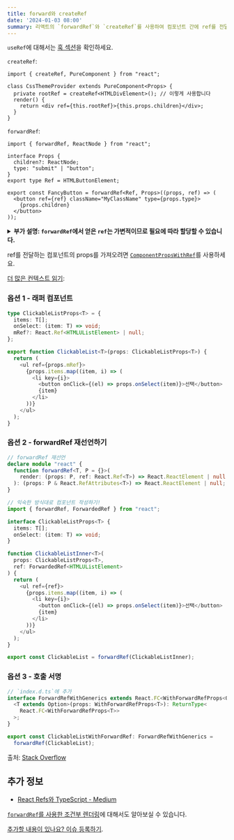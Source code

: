 ```yaml
---
title: forward와 createRef
date: '2024-01-03 08:00'
summary: 리액트의 `forwardRef`와 `createRef`를 사용하여 컴포넌트 간에 ref를 전달하고 생성하는 방법과 제네릭을 활용한 더 고급진 사용법을 다룹니다.
---
```


<TOCInline toc={props.toc} asDisclosure />


`useRef`에 대해서는 [훅 섹션](https://github.com/typescript-cheatsheets/react/blob/main/README.md#hooks)을 확인하세요.

`createRef`:

```tsx
import { createRef, PureComponent } from "react";

class CssThemeProvider extends PureComponent<Props> {
  private rootRef = createRef<HTMLDivElement>(); // 이렇게 사용합니다
  render() {
    return <div ref={this.rootRef}>{this.props.children}</div>;
  }
}
```

`forwardRef`:

```tsx
import { forwardRef, ReactNode } from "react";

interface Props {
  children?: ReactNode;
  type: "submit" | "button";
}
export type Ref = HTMLButtonElement;

export const FancyButton = forwardRef<Ref, Props>((props, ref) => (
  <button ref={ref} className="MyClassName" type={props.type}>
    {props.children}
  </button>
));
```

<details>
<summary><b>부가 설명: <code>forwardRef</code>에서 얻은 <code>ref</code>는 가변적이므로 필요에 따라 할당할 수 있습니다.</b></summary>

이는 [의도적으로](https://github.com/DefinitelyTyped/DefinitelyTyped/pull/43265/) 수행된 것입니다. 필요한 경우 불변으로 만들 수 있습니다 - 누군가가 재할당하는 것을 방지하고 싶다면 `React.Ref`를 할당하세요.

```tsx
import { forwardRef, ReactNode, Ref } from "react";

interface Props {
  children?: ReactNode;
  type: "submit" | "button";
}

export const FancyButton = forwardRef(
  (
    props: Props,
    ref: Ref<HTMLButtonElement> // <-- 여기!
  ) => (
    <button ref={ref} className="MyClassName" type={props.type}>
      {props.children}
    </button>
  )
);
```

</details>

ref를 전달하는 컴포넌트의 props를 가져오려면 [`ComponentPropsWithRef`](https://github.com/DefinitelyTyped/DefinitelyTyped/blob/a05cc538a42243c632f054e42eab483ebf1560ab/types/react/index.d.ts#L770)를 사용하세요.


[더 많은 컨텍스트 읽기](https://fettblog.eu/typescript-react-generic-forward-refs/):

### 옵션 1 - 래퍼 컴포넌트

```ts
type ClickableListProps<T> = {
  items: T[];
  onSelect: (item: T) => void;
  mRef?: React.Ref<HTMLUListElement> | null;
};

export function ClickableList<T>(props: ClickableListProps<T>) {
  return (
    <ul ref={props.mRef}>
      {props.items.map((item, i) => (
        <li key={i}>
          <button onClick={(el) => props.onSelect(item)}>선택</button>
          {item}
        </li>
      ))}
    </ul>
  );
}
```


### 옵션 2 - forwardRef 재선언하기

```ts
// forwardRef 재선언
declare module "react" {
  function forwardRef<T, P = {}>(
    render: (props: P, ref: React.Ref<T>) => React.ReactElement | null
  ): (props: P & React.RefAttributes<T>) => React.ReactElement | null;
}

// 익숙한 방식대로 컴포넌트 작성하기!
import { forwardRef, ForwardedRef } from "react";

interface ClickableListProps<T> {
  items: T[];
  onSelect: (item: T) => void;
}

function ClickableListInner<T>(
  props: ClickableListProps<T>,
  ref: ForwardedRef<HTMLUListElement>
) {
  return (
    <ul ref={ref}>
      {props.items.map((item, i) => (
        <li key={i}>
          <button onClick={(el) => props.onSelect(item)}>선택</button>
          {item}
        </li>
      ))}
    </ul>
  );
}

export const ClickableList = forwardRef(ClickableListInner);
```

### 옵션 3 - 호출 서명

```ts
// `index.d.ts`에 추가
interface ForwardRefWithGenerics extends React.FC<WithForwardRefProps<Option>> {
  <T extends Option>(props: WithForwardRefProps<T>): ReturnType<
    React.FC<WithForwardRefProps<T>>
  >;
}

export const ClickableListWithForwardRef: ForwardRefWithGenerics =
  forwardRef(ClickableList);
```

출처: [Stack Overflow](https://stackoverflow.com/a/73795494)

## 추가 정보

- [React Refs와 TypeScript - Medium](https://medium.com/@martin_hotell/react-refs-with-typescript-a32d56c4d315)

[`forwardRef`를 사용한 조건부 렌더링](https://github.com/typescript-cheatsheets/react/issues/167)에 대해서도 알아보실 수 있습니다.

[추가할 내용이 있나요? 이슈 등록하기](https://github.com/typescript-cheatsheets/react/issues/new).
